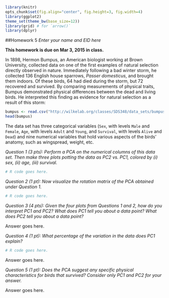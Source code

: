 ```r
library(knitr)
opts_chunk$set(fig.align="center", fig.height=3, fig.width=4)
library(ggplot2)
theme_set(theme_bw(base_size=12))
library(grid) # for `arrow()`
library(dplyr)
```
##Homework 5
*Enter your name and EID here*

**This homework is due on Mar 3, 2015 in class.**

In 1898, Hermon Bumpus, an American biologist working at Brown University, collected data on one of the first examples of natural selection directly observed in nature. Immediately following a bad winter storm, he collected 136 English house sparrows, *Passer domesticus*, and brought them indoors. Of these birds, 64 had died during the storm, but 72 recovered and survived. By comparing measurements of physical traits, Bumpus demonstrated physical differences between the dead and living birds. He interpreted this finding as evidence for natural selection as a result of this storm:

```r
bumpus <- read.csv("http://wilkelab.org/classes/SDS348/data_sets/bumpus_full.csv")
head(bumpus)
```

The data set has three categorical variables (`Sex`, with levels `Male` and `Female`, `Age`, with levels `Adult` and `Young`, and `Survival`, with levels `Alive` and `Dead`) and nine numerical variables that hold various aspects of the birds' anatomy, such as wingspread, weight, etc.

*Question 1 (3 pts): Perform a PCA on the numerical columns of this data set. Then make three plots potting the data as PC2 vs. PC1, colored by (i) sex, (ii) age, (iii) survival.*

```r
# R code goes here.
```

*Question 2 (1 pt): Now visualize the rotation matrix of the PCA obtained under Question 1.*

```r
# R code goes here.
```

*Question 3 (4 pts): Given the four plots from Questions 1 and 2, how do you interpret PC1 and PC2? What does PC1 tell you about a data point? What does PC2 tell you about a data point?*

Answer goes here.

*Question 4 (1 pt): What percentage of the variation in the data does PC1 explain?*

```r
# R code goes here.
```
Answer goes here.

*Question 5 (1 pt): Does the PCA suggest any specific physical characteristics for birds that survived? Consider only PC1 and PC2 for your answer.*

Answer goes here.

